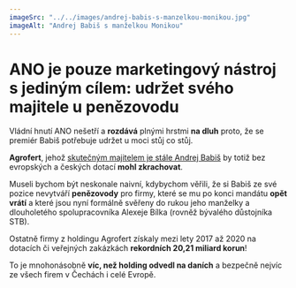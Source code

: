 ```yaml
---
imageSrc: "../../images/andrej-babis-s-manzelkou-monikou.jpg"
imageAlt: "Andrej Babiš s manželkou Monikou"
---
```


# ANO je pouze marketingový nástroj s jediným cílem: **udržet svého majitele u penězovodu**

Vládní hnutí ANO nešetří a **rozdává** plnými hrstmi **na dluh** proto, že se premiér Babiš potřebuje udržet u moci stůj co stůj.

**Agrofert**, jehož [skutečným majitelem je stále Andrej Babiš](https://esm.justice.cz/ias/issm/rejstrik-sm.vysledky?subjektId=525681&typ=PLATNY_CASTECNY_SM) by totiž bez evropských a českých dotací **mohl zkrachovat**.

Museli bychom být neskonale naivní, kdybychom věřili, že si Babiš ze své pozice nevytváří **penězovody** pro firmy, které se mu po konci mandátu **opět vrátí** a které jsou nyní formálně svěřeny do rukou jeho manželky a dlouholetého spolupracovníka Alexeje Bílka (rovněž bývalého důstojníka STB).

Ostatně firmy z holdingu Agrofert získaly mezi lety 2017 až 2020 na dotacích či veřejných zakázkách **rekordních 20,21 miliard korun**!

To je mnohonásobně **víc, než holding odvedl na daních** a bezpečně nejvíc ze všech firem v Čechách i celé Evropě.
